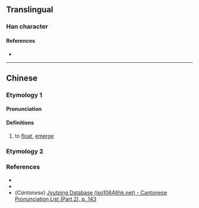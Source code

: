 {{character info/new}}
==Translingual==

===Han character===
{{Han char|rn=85|rad=水|as=11|sn=14|four=34117|canj=EDDN|ids=⿰氵梵}}

====References====
* {{Han ref|kx=0644.150|dkj=18096|dj=1052.010|hdz=31716.070|uh=6EFC|ud=28412|bh=E2B3|bd=58035}}

----

==Chinese==
{{zh-forms}}

===Etymology 1===

====Pronunciation====
{{zh-pron
|m=fàn
|c=paan3
|mc=
|oc=
|ma=
|cat=v
}}

====Definitions====
{{zh-hanzi}}

# to [[float]], [[emerge]]

===Etymology 2===
{{zh-see|泛}}

===References===
* {{R:twedu|C06380}}
* {{R:twedu|A02181-007}}
* (''Cantonese'') [http://www.iso10646hk.net/jp/document/download.jsp Jyutping Database (iso10646hk.net) - Cantonese Pronunciation List (Part 2), p. 143]